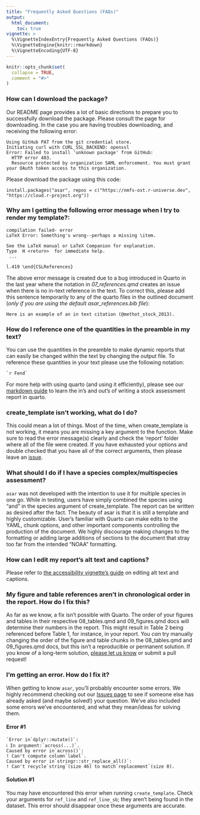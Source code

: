 ```yaml
---
title: "Frequently Asked Questions (FAQs)"
output:
  html_document:
    toc: true
vignette: >
  %\VignetteIndexEntry{Frequently Asked Questions (FAQs)}
  %\VignetteEngine{knitr::rmarkdown}
  %\VignetteEncoding{UTF-8}
---
```


```r
knitr::opts_chunk$set(
  collapse = TRUE,
  comment = "#>"
)
```

### **How can I download the package?**

Our README page provides a lot of basic directions to prepare you to successfully download the package. Please consult the page for downloading. In the case you are having troubles downloading, and receiving the following error:

```         
Using GitHub PAT from the git credential store.
Initiating curl with CURL_SSL_BACKEND: openssl
Error: Failed to install 'unknown package' from GitHub:
  HTTP error 403.
  Resource protected by organization SAML enforcement. You must grant your OAuth token access to this organization.
```

Please download the package using this code:

```         
install.packages("asar", repos = c("https://nmfs-ost.r-universe.dev", "https://cloud.r-project.org"))
```

### **Why am I getting the following error message when I try to render my template?:**

``` error:
compilation failed- error
LaTeX Error: Something's wrong--perhaps a missing \item.

See the LaTeX manual or LaTeX Companion for explanation.
Type  H <return>  for immediate help.
 ...                                              
                                                  
l.419 \end{CSLReferences}
```

The above error message is created due to a bug introduced in Quarto in the last year where the notation in *07_references.qmd* creates an issue when there is no in-text reference in the text. To correct this, please add this sentence temporarily to any of the quarto files in the outlined document (*only if you are using the default asar_references.bib file*):

`Here is an example of an in text citation (@methot_stock_2013).`

### **How do I reference one of the quantities in the preamble in my text?**

You can use the quantities in the preamble to make dynamic reports that can easily be changed within the text by changing the output file. To reference these quantities in your text please use the following notation:

```verbatim
`r Fend`
```

For more help with using quarto (and using it efficiently), please see our [markdown guide](markdown_notation.html) to learn the in's and out's of writing a stock assessment report in quarto.

### **create_template isn't working, what do I do?**

This could mean a lot of things. Most of the time, when create_template is not working, it means you are missing a key argument to the function. Make sure to read the error message(s) clearly and check the 'report' folder where all of the file were created. If you have exhausted your options and double checked that you have all of the correct arguments, then please leave an [issue](https://github.com/nmfs-ost/asar/issues).

### **What should I do if I have a species complex/multispecies assessment?**

`asar` was not developed with the intention to use it for multiple species in one go. While in testing, users have simply combined the species using "and" in the species argument of create_template. The report can be written as desired after the fact. The beauty of asar is that it is still a template and highly customizable. User's familiar with Quarto can make edits to the YAML, chunk options, and other important components controlling the production of the document. We highly discourage making changes to the formatting or adding large additions of sections to the document that stray too far from the intended "NOAA" formatting.

### **How can I edit my report's alt text and captions?**

Please refer to [the accessibility vignette's guide ](https://nmfs-ost.github.io/asar/articles/accessibility_guide.html#how-to-edit-your-reports-alt-text-and-captions) on editing alt text and captions.


### **My figure and table references aren't in chronological order in the report. How do I fix this?**

As far as we know, a fix isn't possible with Quarto. The order of your figures and tables in their respective 08_tables.qmd and 09_figures.qmd docs will determine their numbers in the report. This might result in Table 2 being referenced before Table 1, for instance, in your report. You *can* try manually changing the order of the figure and table chunks in the 08_tables.qmd and 09_figures.qmd docs, but this isn't a reproducible or permanent solution. If you know of a long-term solution, [please let us know](https://github.com/nmfs-ost/asar/issues) or submit a pull request!


### **I'm getting an error. How do I fix it?**

When getting to know `asar`, you'll probably encounter some errors. We highly recommend checking out our [Issues page](https://github.com/nmfs-ost/asar/issues) to see if someone else has already asked (and maybe solved!) your question. We've also included some errors we've encountered, and what they mean/ideas for solving them.

#### Error #1

```verbatim
`Error in`dplyr::mutate()`:
ℹ In argument:`across(...)`.
Caused by error in`across()`:
! Can't compute column`label`.
Caused by error in`stringr::str_replace_all()`:
! Can't recycle`string`(size 46) to match`replacement`(size 0).
```

#### Solution #1

You may have encountered this error when running `create_template`. Check your arguments for `ref_line` and `ref_line_sb`; they aren't being found in the dataset. This error should disappear once these arguments are accurate.
